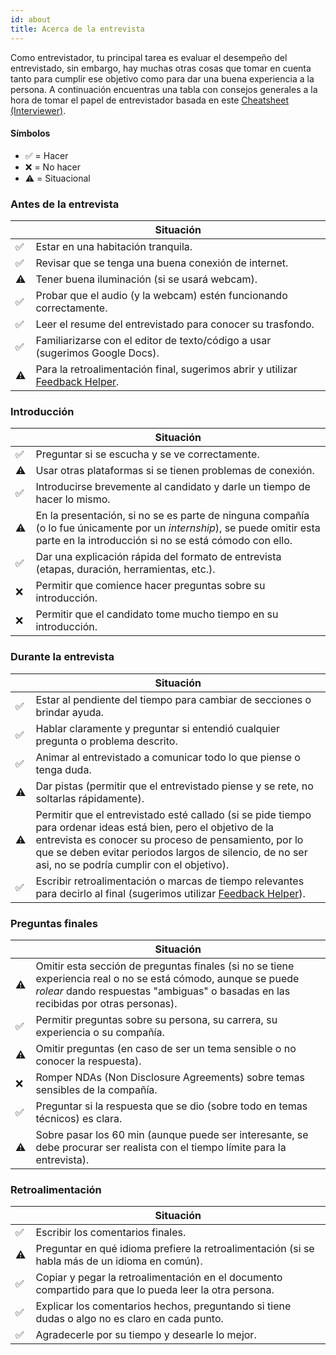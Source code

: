 ```yaml
---
id: about
title: Acerca de la entrevista
---
```


Como entrevistador, tu principal tarea es evaluar el desempeño del entrevistado, sin embargo, hay muchas otras cosas que 
tomar en cuenta tanto para cumplir ese objetivo como para dar una buena experiencia a la persona. A continuación encuentras 
una tabla con consejos generales a la hora de tomar el papel de entrevistador basada en este 
[Cheatsheet (Interviewer)](https://techinterviewhandbook.org/interviewer-cheatsheet/).

#### Símbolos

- ✅ = Hacer
- ❌ = No hacer
- ⚠️ = Situacional

### Antes de la entrevista

|  | Situación |
| --- | --- |
| ✅ | Estar en una habitación tranquila. |
| ✅ | Revisar que se tenga una buena conexión de internet. |
| ⚠️ | Tener buena iluminación (si se usará webcam). |
| ✅ | Probar que el audio (y la webcam) estén funcionando correctamente. |
| ✅ | Leer el resume del entrevistado para conocer su trasfondo. |
| ✅ | Familiarizarse con el editor de texto/código a usar (sugerimos Google Docs). |
| ⚠️ | Para la retroalimentación final, sugerimos abrir y utilizar [Feedback Helper](https://proyecto-nutria.github.io/feedback-helper/). |

### Introducción

|  | Situación |
| --- | --- |
| ✅ | Preguntar si se escucha y se ve correctamente. |
| ⚠️ | Usar otras plataformas si se tienen problemas de conexión. |
| ✅ | Introducirse brevemente al candidato y darle un tiempo de hacer lo mismo. |
| ⚠️ | En la presentación, si no se es parte de ninguna compañía (o lo fue únicamente por un *internship*), se puede omitir esta parte en la introducción si no se está cómodo con ello. |
| ✅ | Dar una explicación rápida del formato de entrevista (etapas, duración, herramientas, etc.). |
| ❌ | Permitir que comience hacer preguntas sobre su introducción. |
| ❌ | Permitir que el candidato tome mucho tiempo en su introducción. |

### Durante la entrevista

|  | Situación |
| --- | --- |
| ✅ | Estar al pendiente del tiempo para cambiar de secciones o brindar ayuda. |
| ✅ | Hablar claramente y preguntar si entendió cualquier pregunta o problema descrito. |
| ✅ | Animar al entrevistado a comunicar todo lo que piense o tenga duda. |
| ⚠️ | Dar pistas (permitir que el entrevistado piense y se rete, no soltarlas rápidamente). |
| ⚠️ | Permitir que el entrevistado esté callado (si se pide tiempo para ordenar ideas está bien, pero el objetivo de la entrevista es conocer su proceso de pensamiento, por lo que se deben evitar periodos largos de silencio, de no ser asi, no se podría cumplir con el objetivo). |
| ✅ | Escribir retroalimentación o marcas de tiempo relevantes para decirlo al final (sugerimos utilizar [Feedback Helper](https://proyecto-nutria.github.io/feedback-helper/)). |

### Preguntas finales

|  | Situación |
| --- | --- |
| ⚠️ | Omitir esta sección de preguntas finales (si no se tiene experiencia real o no se está cómodo, aunque se puede *rolear* dando respuestas "ambiguas" o basadas en las recibidas por otras personas). |
| ✅ | Permitir preguntas sobre su persona, su carrera, su experiencia o su compañía. |
| ⚠️ | Omitir preguntas (en caso de ser un tema sensible o no conocer la respuesta). |
| ❌ | Romper NDAs (Non Disclosure Agreements) sobre temas sensibles de la compañía. |
| ✅ | Preguntar si la respuesta que se dio (sobre todo en temas técnicos) es clara. |
| ⚠️ | Sobre pasar los 60 min (aunque puede ser interesante, se debe procurar ser realista con el tiempo límite para la entrevista). |

### Retroalimentación

|     | Situación                                                    |
| --- | --------------------------------------------------------- |
| ✅ | Escribir los comentarios finales. |
| ⚠️  | Preguntar en qué idioma prefiere la retroalimentación (si se habla más de un idioma en común). |
| ✅ | Copiar y pegar la retroalimentación en el documento compartido para que lo pueda leer la otra persona. |
| ✅ | Explicar los comentarios hechos, preguntando si tiene dudas o algo no es claro en cada punto. |
| ✅ | Agradecerle por su tiempo y desearle lo mejor. |
